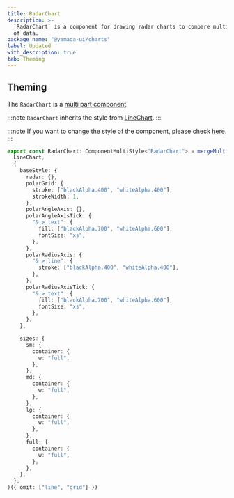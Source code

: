 ```yaml
---
title: RadarChart
description: >-
  `RadarChart` is a component for drawing radar charts to compare multiple sets
  of data.
package_name: "@yamada-ui/charts"
label: Updated
with_description: true
tab: Theming
---
```


## Theming

The `RadarChart` is a [multi part component](/styled-system/theming/component-styles#multi-part-components).

:::note
`RadarChart` inherits the style from [LineChart](/components/data-display/line-chart).
:::

:::note
If you want to change the style of the component, please check [here](/styled-system/theming/customize-theme#changing-the-style-of-components).
:::

```ts
export const RadarChart: ComponentMultiStyle<"RadarChart"> = mergeMultiStyle(
  LineChart,
  {
    baseStyle: {
      radar: {},
      polarGrid: {
        stroke: ["blackAlpha.400", "whiteAlpha.400"],
        strokeWidth: 1,
      },
      polarAngleAxis: {},
      polarAngleAxisTick: {
        "& > text": {
          fill: ["blackAlpha.700", "whiteAlpha.600"],
          fontSize: "xs",
        },
      },
      polarRadiusAxis: {
        "& > line": {
          stroke: ["blackAlpha.400", "whiteAlpha.400"],
        },
      },
      polarRadiusAxisTick: {
        "& > text": {
          fill: ["blackAlpha.700", "whiteAlpha.600"],
          fontSize: "xs",
        },
      },
    },

    sizes: {
      sm: {
        container: {
          w: "full",
        },
      },
      md: {
        container: {
          w: "full",
        },
      },
      lg: {
        container: {
          w: "full",
        },
      },
      full: {
        container: {
          w: "full",
        },
      },
    },
  },
)({ omit: ["line", "grid"] })
```
